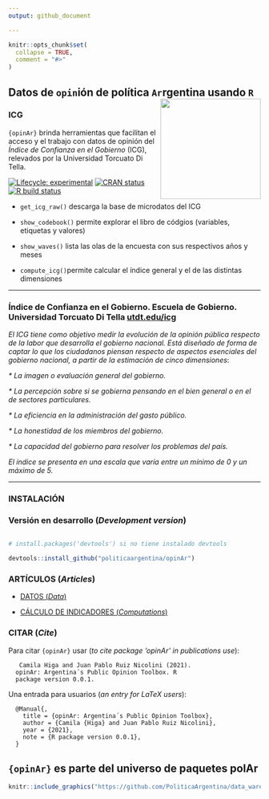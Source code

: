 ```yaml
---
output: github_document

---
```


<!-- README.md is generated from README.Rmd. Please edit that file -->

```r
knitr::opts_chunk$set(
  collapse = TRUE,
  comment = "#>"
)
```

## Datos de `opin`ión de política `Ar`rgentina usando `R` <a><img src="man/figures/logo.png" width="200" align="right" /></a>

### ICG

`{opinAr}` brinda herramientas que facilitan el acceso y el trabajo con datos de opinión del _Índice de Confianza en el Gobierno_ (ICG), relevados por la Universidad Torcuato Di Tella. 

<!-- badges: start -->
[![Lifecycle: experimental](https://img.shields.io/badge/lifecycle-experimental-orange.svg)](https://lifecycle.r-lib.org/articles/stages.html#experimental) 
[![CRAN status](https://www.r-pkg.org/badges/version/opinAr)](https://CRAN.R-project.org/package=opinAr)
[![R build status](https://github.com/PoliticaArgentina/opinAr/workflows/R-CMD-check/badge.svg)](https://github.com/PoliticaArgentina/opinAr/actions)

<!-- badges: end -->


* `get_icg_raw()` descarga la base de microdatos del ICG

* `show_codebook()` permite explorar el libro de códgios (variables, etiquetas y valores)

* `show_waves()` lista las olas de la encuesta con sus respectivos años y meses

* `compute_icg()`permite calcular el índice general y el de las distintas dimensiones


---


### Índice de Confianza en el Gobierno. Escuela de Gobierno. Universidad Torcuato Di Tella [utdt.edu/icg](https://www.utdt.edu//ver_contenido.php?id_contenido=1351&id_item_menu=2970)


_El ICG tiene como objetivo medir la evolución de la opinión pública respecto de la labor que desarrolla el gobierno nacional. Está diseñado de forma de captar lo que los ciudadanos piensan respecto de aspectos esenciales del gobierno nacional, a partir de la estimación de cinco dimensiones_:

_* La imagen o evaluación general del gobierno._

_* La percepción sobre si se gobierna pensando en el bien general o en el de sectores particulares._

_* La eficiencia en la administración del gasto público._

_* La honestidad de los miembros del gobierno._

_* La capacidad del gobierno para resolver los problemas del país._

_El índice se presenta en una escala que varía entre un mínimo de 0 y un máximo de 5._

---

### INSTALACIÓN

### Versión en desarrollo (*Development version*) 

```r

# install.packages('devtools') si no tiene instalado devtools

devtools::install_github("politicaargentina/opinAr")

```

### ARTÍCULOS (_Articles_)

* [DATOS (_Data_)](https://politicaargentina.github.io/opinAr/articles/data.html)

* [CÁLCULO DE INDICADORES (_Computations_)](https://politicaargentina.github.io/opinAr/articles/data.html)


### CITAR (_Cite_)

Para citar `{opinAr}` usar (_to cite package ‘opinAr’ in publications use_):

```
   Camila Higa and Juan Pablo Ruiz Nicolini (2021).
  opinAr: Argentina´s Public Opinion Toolbox. R
  package version 0.0.1.
```

Una entrada para usuarios \LaTeX (_an entry for LaTeX users_):

``` 
  @Manual{,
    title = {opinAr: Argentina´s Public Opinion Toolbox},
    author = {Camila {Higa} and Juan Pablo Ruiz Nicolini},
    year = {2021},
    note = {R package version 0.0.1},
  }

```

## `{opinAr}` es parte del universo de paquetes **polAr**


```r

knitr::include_graphics("https://github.com/PoliticaArgentina/data_warehouse/raw/master/hex/collage.png")

```

